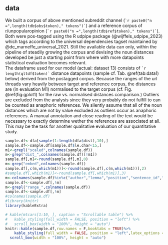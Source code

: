 
## data
We built a corpus of above mentioned subreddit channel (``` `r paste0("n =",length(tdb$obs$token)," tokens")` ```) and a reference corpus of r/unpopularopinion (``` `r paste0("n =",length(tdb$ref$token)," tokens")` ```). Both were pos-tagged using the R udpipe package (@wijffels_udpipe_2023) which tags according to the universal dependencies tagset maintained by @de_marneffe_universal_2021. Still the available data can only, within the pipeline of steadily growing the corpus and devising the noun distances developed be just a starting point from where with more datapoints statistical evaluation becomes relevant.  
The dataframe used for our model (actual: dataset 13) consists of ``` `r length(qltdf$token)` ``` distance datapoints (sample cf. Tab. \@ref(tab:data1) below) derived from the postagged corpus. Because the ranges of the url threads vary heavily between target and reference corpus, the distances are (in evaluation M1) normalised to the target corpus (cf. Fig. \@ref(fig:gplot1) for the raw vs. normalised distances comparison.) Outliers are excluded from the analysis since they very probably do not fulfill to can be counted as anaphoric references. We silently assume that all of the noun distances which are not by value excluded as outliers occur as anaphoric references. A manual annotation and close reading of the text would be necessary to exactly determine wether the references are associated at all. This may be the task for another qualitative evaluation of our quantitative study.


```r
sample.df<-dfa[sample(1:length(dfa$dist),10),]
sample.df<-sample.df[sample.df$le.char<15,]
m1<-grepl("scaled",colnames(sample.df))
m<-grep("dist_",colnames(sample.df)[!m1])
sample.df[,m]<-round(sample.df[,m],0)
m<-grep("embed",colnames(sample.df))
sample.df[,c(m,which(m1))]<-round(sample.df[,c(m,which(m1))],2)
#sample.df[,which(m1)]<-round(sample.df[,which(m1)],3)
m<-colnames(sample.df)%in%c("author","lemma","position","sentence_id","text_id","is_anaphora","mention_order","le.char","next_position","xpos","next_url")
sample.df<-sample.df[,!m]
m<-grepl("range_",colnames(sample.df))
sample.df<-sample.df[,!m]
#colnames(sample.df)
#library(knitr)
library(kableExtra)

# kable(mtcars[1:10, ], caption = "Scrollable table") %>%
#   kable_styling(full_width = FALSE, position = "left") %>%
#   scroll_box(width = "100%", height = "auto")
knitr::kable(sample.df,row.names = F,booktabs = TRUE)%>%
    kable_styling(full_width = FALSE, position = "left",latex_options = "scale_down") %>%
  scroll_box(width = "100%", height = "auto")


```




